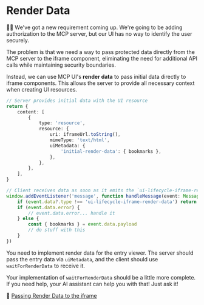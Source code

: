 # Render Data

👨‍💼 We've got a new requirement coming up. We're going to be adding authorization to the MCP server, but our UI has no way to identify the user securely.

The problem is that we need a way to pass protected data directly from the MCP server to the iframe component, eliminating the need for additional API calls while maintaining security boundaries.

Instead, we can use MCP UI's **render data** to pass initial data directly to iframe components. This allows the server to provide all necessary context when creating UI resources.

```ts
// Server provides initial data with the UI resource
return {
	content: [
		{
			type: 'resource',
			resource: {
				uri: iframeUrl.toString(),
				mimeType: 'text/html',
				uiMetadata: {
					'initial-render-data': { bookmarks },
				},
			},
		},
	],
}

// Client receives data as soon as it emits the `ui-lifecycle-iframe-ready` event
window.addEventListener('message', function handleMessage(event: MessageEvent) {
	if (event.data?.type !== 'ui-lifecycle-iframe-render-data') return
	if (event.data.error) {
		// event.data.error... handle it
	} else {
		const { bookmarks } = event.data.payload
		// do stuff with this
	}
})
```

You need to implement render data for the entry viewer. The server should pass the entry data via `uiMetadata`, and the client should use `waitForRenderData` to receive it.

Your implementation of `waitForRenderData` should be a little more complete. If you need help, your AI assistant can help you with that! Just ask it!

📜 [Passing Render Data to the iframe](https://mcpui.dev/guide/embeddable-ui#passing-render-data-to-the-iframe)

